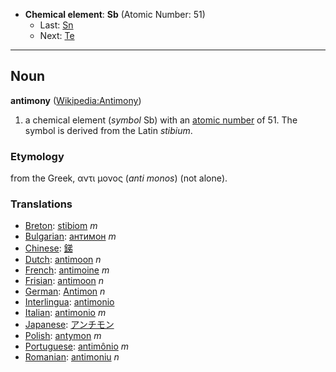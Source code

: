 *'''Chemical element''': '''Sb''' (Atomic Number: 51)
**Last: [[Tin|Sn]]
**Next: [[Tellurium|Te]]
----
== Noun ==
'''antimony''' ([[en:Antimony|Wikipedia:Antimony]])

# a chemical element (''symbol'' Sb) with an [[atomic number]] of 51.  The symbol is derived from the Latin ''stibium''.

===Etymology===
from the Greek, &alpha;&nu;&tau;&iota; &mu;&omicron;&nu;&omicron;&sigmaf; (''anti monos'') (not alone).

===Translations===
*[[Breton]]: [[stibiom]] ''m''
*[[Bulgarian]]: [[антимон]] ''m''
*[[Chinese]]: [[銻]]
*[[Dutch]]: [[antimoon]] ''n''
*[[French]]: [[antimoine]] ''m''
*[[Frisian]]: [[antimoon]] ''n''
*[[German]]: [[Antimon]] ''n''
*[[Interlingua]]: [[antimonio]]
*[[Italian]]: [[antimonio]] ''m''
*[[Japanese]]: [[アンチモン]]
*[[Polish]]:  [[antymon]] ''m''
*[[Portuguese]]: [[antimônio]] ''m''
*[[Romanian]]: [[antimoniu]] ''n''
